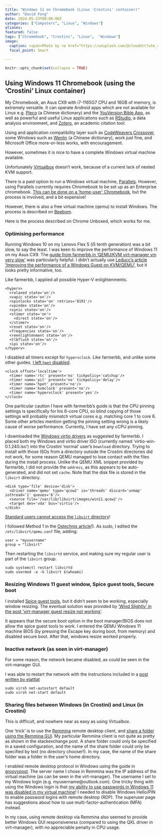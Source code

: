 ```yaml
---
title: "Windows 11 on Chromebook (Linux 'Crostini' container)"
author: "David Fong"
date: 2024-05-23T00:00:00Z
categories: ["Computers", "Linux", "Windows"]
aliases:
featured: false
tags: ["Chromebook", "Crostini", "Linux",  "Windows"]
image:
  caption: <span>Photo by <a href="https://unsplash.com/@cloudett?utm_content=creditCopyText&utm_medium=referral&utm_source=unsplash">Laura Cleffmann</a> on <a href="https://unsplash.com/photos/white-framed-glass-window-during-daytime-z3drmcczVTc?utm_content=creditCopyText&utm_medium=referral&utm_source=unsplash">Unsplash</a></span>
  focal_point: Smart

---
```


```r
knitr::opts_chunk$set(collapse = TRUE)
```

## Using Windows 11 Chromebook (using the 'Crostini' Linux container)

My Chromebook, an Asus CX9 with i7-1165G7 CPU and 16GB of memory,
is extremely versatile. It can operate Android apps which are not available for
Linux e.g. [Pleco](https://www.pleco.com/) (a Chinese dictionary) and the 
[YouVersion Bible App](https://www.youversion.com/the-bible-app/), as well
as powerful and useful Linux applications such as [RStudio](https://www.rstudio.com/), a data analysis environment,
and [Zotero](https://www.zotero.org/), an academic citation tool.

Using and application compatibility layer such as [CodeWeavers Crossover](https://www.codeweavers.com/),
some Windows such as [Wenlin](https://wenlin.com/) (a Chinese dictionary), work just fine,
and Microsoft Office more-or-less works, with encouragement.

However, sometimes it is nice to have a complete Windows virtual machine available.

Unfortunately [Virtualbox](https://www.virtualbox.org/) doesn't work, because of
a current lack of nested KVM support.

There is a paid option to run a Windows virtual machine, [Parallels](https://www.parallels.com/products/desktop/chrome/). However, using
Parallels currently requires Chromebook to be set up as an Enterprise chromebook.
[This can be done on a 'home-user' Chromebook](https://www.xda-developers.com/windows-10-chrome-os/),
but the process is involved, and a bit expensive!

However, there is also a free virtual machine (qemu) to install Windows.
The process is described on [Beebom](https://beebom.com/how-install-windows-11-chromebook/).

Here is the process described on Chrome Unboxed, which works for me.

### Optimising performance

Running Windows 10 on my Lenovo Flex 5 (i5 tenth generation) was a bit slow, to
say the least. I was keen to improve the performance of Windows 11 on my Asus CX9.
The [guide from farmerbb in 'QEMU/KVM virt-manager vm very slow' ](https://www.reddit.com/r/ChromeOSFlex/comments/ucno4b/qemukvm_virtmanager_windows_vm_very_slow/)
was particularly helpful. I didn't actually use [Leducc's article 'Improving the performance of a Windows Guest on KVM/QEMU'](https://leduccc.medium.com/improving-the-performance-of-a-windows-10-guest-on-qemu-a5b3f54d9cf5),
but it looks pretty informative, too.

Like farmerbb, I applied all possible Hyper-V enlightenments.

```
<hyperv>
  <relaxed state='on'/>
  <vapic state='on'/>
  <spinlocks state='on' retries='8191'/>
  <vpindex state='on'/>
  <synic state='on'/>
  <stimer state='on'>
    <direct state='on'/>
  </stimer>
  <reset state='on'/>
  <frequencies state='on'/>
  <reenlightenment state='on'/>
  <tlbflush state='on'/>
  <ipi state='on'/>
</hyperv>
```

I disabled all timers except for `hypervclock`. Like farmerbb, and unlike some
other guides, [I left `hpet` disabled](https://www.reddit.com/r/VFIO/comments/80p1q7/high_kvmqemu_cpu_utilization_when_windows_10/).

```
<clock offset='localtime'>
  <timer name='rtc' present='no' tickpolicy='catchup'/>
  <timer name='pit' present='no' tickpolicy='delay'/>
  <timer name='hpet' present='no'/>
  <timer name='kvmclock' present='no'/>
  <timer name='hypervclock' present='yes'/>
</clock>
```

One particular caution I have with farmerbb's guide is that the CPU pinning settings
is specifically for his 6-core CPU, so blind copying of those settings will probably
mismatch virtual cores e.g. matching core 1 to core 6. Some other articles mention
getting the pinning setting wrong is a likely cause of *worse* performance. Currently,
I have set any cCPU pinning.

I downloaded the [Windows virtio drivers](https://github.com/virtio-win/virtio-win-pkg-scripts/blob/master/README.md)
as suggested by farmerbb. I placed both my Windows and virtio driver ISO (currently named 'virtio-win-0.1.240.iso') into the Crostini 'normal' user's `Download` directory. Trying
to install with those ISOs from a directory outside the Crostini directories did
not work, for some reason QEMU managed to lose contact with the files during the install
process. Unlike the QEMU XML snippet provided by farmerbb, I did not provide the `address`,
as this appears to be auto-generated, and did not set `cache`. Note that the disk
file is stored in the `libvirt` directory.

```
<disk type='file' device='disk'>
  <driver name='qemu' type='qcow2' io='threads' discard='unmap' iothread='1' queues='6'/>
  <source file='/var/lib/libvirt/images/win11.qcow2'/>
  <target dev='vda' bus='virtio'/>
</disk>
```

[Standard users cannot access the `libvirt` directory](https://ostechnix.com/solved-cannot-access-storage-file-permission-denied-error-in-kvm-libvirt/)!

I followed Method 1 in the [Ostechnix article](https://ostechnix.com/solved-cannot-access-storage-file-permission-denied-error-in-kvm-libvirt/)!).
As sudo, I edited the `/etc/libvirt/qemu.conf` file, adding:

```
user = "myusername"
group = "libvirt"
```

Then restarting the `libvirtd` service, and making sure my regular user is part
of the `libvirt` group.

```
sudo systemctl restart libvirtd
sudo usermod -a -G libvirt $(whoami)
```

### Resizing Windows 11 guest window, Spice guest tools, Secure boot

I installed [Spice guest tools](https://www.spice-space.org/download.html), but
it didn't seem to be working, especially window resizing. The eventual solution
was provided by ['Wind Slightly' in the post 'virt-manager guest resize not working'](https://stackoverflow.com/questions/41990600/virt-manager-guest-resize-not-working).

It appears that the secure boot option in the boot manager/BIOS does not allow
the spice guest tools to work. I entered the QEMU Windows 11 machine BIOS (by
pressing the Escape key during boot, from memory) and disabled secure boot. After
that, windows resize worked properly.


### Inactive network (as seen in virt-manager)

For some reason, the network became disabled, as could be seen in the virt-manager GUI.

I was able to restart the network with the instructions included in a [post written by elattlat](https://www.reddit.com/r/VFIO/comments/6iwth1/network_default_is_not_active_after_every/)

```
sudo virsh net-autostart default
sudo virsh net-start default
```

### Sharing files between Windows (in Crostini) and Linux (in Crostini)

This is difficult, and nowhere near as easy as using Virtualbox.

One 'trick' is to use the [Remmina](https://remmina.org/) remote desktop client,
and [share a folder using the Remmina GUI](https://unix.stackexchange.com/questions/165554/shared-folder-between-qemu-windows-guest-and-linux-host).
My particular Remmina client is not quite as pretty as shown in the stackexchange
post. A share folder could only be specified in a saved configuration, and the
name of the share folder could only be specified by text (no directory chooser!).
In my case, the name of the share folder was a folder in the user's home directory.

I enabled remote desktop protocol in Windows using the guide in [groovypost](https://www.groovypost.com/howto/setup-use-remote-desktop-windows-10/).
The server name I chose in Remmina was the IP address of the virtual machine (as
can be seen in the virt-manager). The username I set to my Windows login
(e.g. myusername@outlook.com). One tricky thing with using the Windows login is
that [my ability to use passwords in Windows 11 was disabled in my virtual machine](https://superuser.com/questions/1715525/how-to-login-windows-remote-desktop-rdp-in-windows-11-when-microsoft-account-a)! I needed to disable Windows Hello/PIN to enable password logins with
remote desktop (RDP). The superuser page has suggestions about how to use 
multi-factor-authentication (MFA) instead.

In my case, using remote desktop via Remmina also seemed to provide better Windows
GUI responsiveness (compared to using the QXL driver in virt-manager),
with no appreciable penalty in CPU usage.
